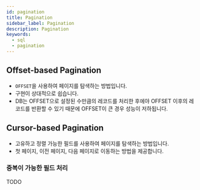 ```yaml
---
id: pagination
title: Pagination
sidebar_label: Pagination
description: Pagination
keywords:
  - sql
  - pagination
---
```


## Offset-based Pagination

- `OFFSET`을 사용하여 페이지를 탐색하는 방법입니다.
- 구현이 상대적으로 쉽습니다.
- DB는 OFFSET으로 설정된 수만큼의 레코드를 처리한 후에야 OFFSET 이후의 레코드를 반환할 수 있기 때문에 OFFSET이 큰 경우 성능이 저하됩니다.

## Cursor-based Pagination

- 고유하고 정렬 가능한 필드를 사용하여 페이지를 탐색하는 방법입니다.
- 첫 페이지, 이전 페이지, 다음 페이지로 이동하는 방법을 제공합니다.

### 중복이 가능한 필드 처리

TODO
